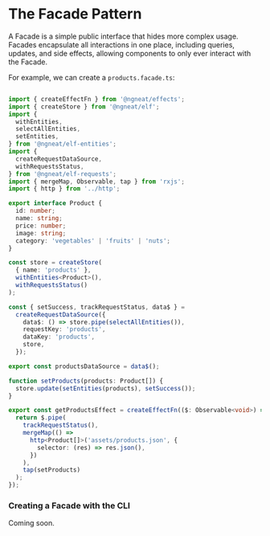 # The Facade Pattern

A Facade is a simple public interface that hides more complex usage. Facades encapsulate all interactions in one place, including queries, updates, and side effects, allowing components to only ever interact with the Facade.

For example, we can create a `products.facade.ts`:

```ts title="products.facade.ts"

import { createEffectFn } from '@ngneat/effects';
import { createStore } from '@ngneat/elf';
import {
  withEntities,
  selectAllEntities,
  setEntities,
} from '@ngneat/elf-entities';
import {
  createRequestDataSource,
  withRequestsStatus,
} from '@ngneat/elf-requests';
import { mergeMap, Observable, tap } from 'rxjs';
import { http } from '../http';

export interface Product {
  id: number;
  name: string;
  price: number;
  image: string;
  category: 'vegetables' | 'fruits' | 'nuts';
}

const store = createStore(
  { name: 'products' },
  withEntities<Product>(),
  withRequestsStatus()
);

const { setSuccess, trackRequestStatus, data$ } =
  createRequestDataSource({
    data$: () => store.pipe(selectAllEntities()),
    requestKey: 'products',
    dataKey: 'products',
    store,
  });

export const productsDataSource = data$();

function setProducts(products: Product[]) {
  store.update(setEntities(products), setSuccess());
}

export const getProductsEffect = createEffectFn(($: Observable<void>) => {
  return $.pipe(
    trackRequestStatus(),
    mergeMap(() =>
      http<Product[]>('assets/products.json', {
        selector: (res) => res.json(),
      })
    ),
    tap(setProducts)
  );
});

```

### Creating a Facade with the CLI

Coming soon.